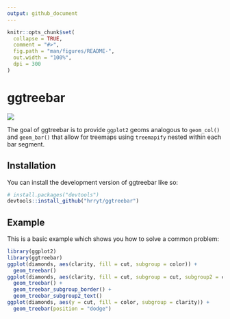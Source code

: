 ```yaml
---
output: github_document
---
```


<!-- README.md is generated from README.Rmd. Please edit that file -->

```r
knitr::opts_chunk$set(
  collapse = TRUE,
  comment = "#>",
  fig.path = "man/figures/README-",
  out.width = "100%",
  dpi = 300
)
```

# ggtreebar

<!-- badges: start -->
<!-- badges: end -->

![](man/figures/README-banner.png)

The goal of ggtreebar is to provide `ggplot2` geoms analogous to `geom_col()`
and `geom_bar()` that allow for treemaps using `treemapify` nested within each
bar segment.

## Installation

You can install the development version of ggtreebar like so:

``` r
# install.packages("devtools")
devtools::install_github("hrryt/ggtreebar")
```

## Example

This is a basic example which shows you how to solve a common problem:

```r
library(ggplot2)
library(ggtreebar)
ggplot(diamonds, aes(clarity, fill = cut, subgroup = color)) +
  geom_treebar()
ggplot(diamonds, aes(clarity, fill = cut, subgroup = cut, subgroup2 = color)) +
  geom_treebar() +
  geom_treebar_subgroup_border() +
  geom_treebar_subgroup2_text()
ggplot(diamonds, aes(y = cut, fill = color, subgroup = clarity)) +
  geom_treebar(position = "dodge")
```
